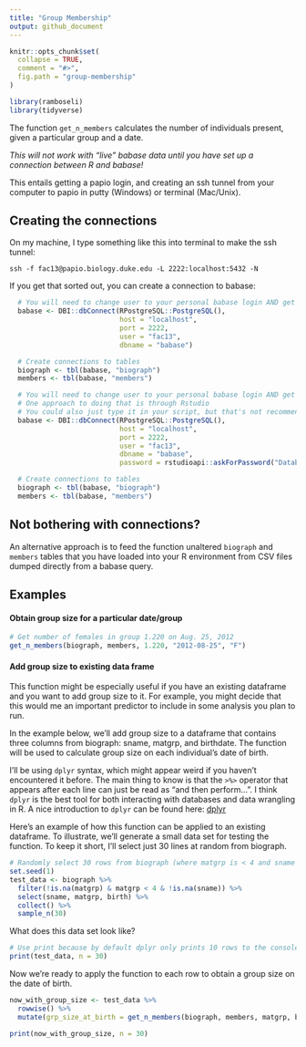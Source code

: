```yaml
---
title: "Group Membership"
output: github_document
---
```


```r
knitr::opts_chunk$set(
  collapse = TRUE,
  comment = "#>",
  fig.path = "group-membership"
)
```


```r
library(ramboseli)
library(tidyverse)
```

The function `get_n_members` calculates the number of individuals present, given a particular group and a date.

*This will not work with "live" babase data until you have set up a connection between R and babase!* 

This entails getting a papio login, and creating an ssh tunnel from your computer to papio in putty (Windows) or terminal (Mac/Unix).

## Creating the connections

On my machine, I type something like this into terminal to make the ssh tunnel:

`ssh -f fac13@papio.biology.duke.edu -L 2222:localhost:5432 -N`

If you get that sorted out, you can create a connection to babase:

```r

  # You will need to change user to your personal babase login AND get your password
  babase <- DBI::dbConnect(RPostgreSQL::PostgreSQL(),
                           host = "localhost",
                           port = 2222,
                           user = "fac13",
                           dbname = "babase")

  # Create connections to tables
  biograph <- tbl(babase, "biograph")
  members <- tbl(babase, "members")
```

```r

  # You will need to change user to your personal babase login AND get your password
  # One approach to doing that is through Rstudio
  # You could also just type it in your script, but that's not recommended for security.
  babase <- DBI::dbConnect(RPostgreSQL::PostgreSQL(),
                           host = "localhost",
                           port = 2222,
                           user = "fac13",
                           dbname = "babase",
                           password = rstudioapi::askForPassword("Database password"))

  # Create connections to tables
  biograph <- tbl(babase, "biograph")
  members <- tbl(babase, "members")
```


## Not bothering with connections?

An alternative approach is to feed the function unaltered `biograph` and `members` tables that you have loaded into your R environment from CSV files dumped directly from a babase query.

## Examples

#### Obtain group size for a particular date/group

```r
# Get number of females in group 1.220 on Aug. 25, 2012
get_n_members(biograph, members, 1.220, "2012-08-25", "F")
```

#### Add group size to existing data frame

This function might be especially useful if you have an existing dataframe and you want to add group size to it. For example, you might decide that this would me an important predictor to include in some analysis you plan to run.

In the example below, we'll add group size to a dataframe that contains three columns from biograph: sname, matgrp, and birthdate. The function will be used to calculate group size on each individual's date of birth. 

I'll be using `dplyr` syntax, which might appear weird if you haven't encountered it before. The main thing to know is that the `>%>` operator that appears after each line can just be read as "and then perform...". I think `dplyr` is the best tool for both interacting with databases and data wrangling in R. A nice introduction to `dplyr` can be found here: [dplyr](https://cran.r-project.org/web/packages/dplyr/vignettes/dplyr.html) 

Here's an example of how this function can be applied to an existing dataframe. To illustrate, we'll generate a small data set for testing the function. To keep it short, I'll select just 30 lines at random from biograph.

```r

# Randomly select 30 rows from biograph (where matgrp is < 4 and sname is not missing)
set.seed(1)
test_data <- biograph %>% 
  filter(!is.na(matgrp) & matgrp < 4 & !is.na(sname)) %>% 
  select(sname, matgrp, birth) %>% 
  collect() %>% 
  sample_n(30)
```

What does this data set look like?

```r
# Use print because by default dplyr only prints 10 rows to the console
print(test_data, n = 30)
```


Now we're ready to apply the function to each row to obtain a group size on the date of birth.

```r
now_with_group_size <- test_data %>% 
  rowwise() %>% 
  mutate(grp_size_at_birth = get_n_members(biograph, members, matgrp, birth))

print(now_with_group_size, n = 30)
```
